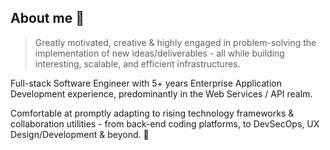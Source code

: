 <br></br>
<br></br>
<br></br>
<br></br>
<br></br>
<br></br>
<br></br>
<br></br>
<br></br>
<br></br>
<br></br>
<br></br>
<br></br>
<br></br>
<br></br>
<br></br>
<br></br>

## About me 💫

> Greatly motivated, creative & highly engaged in problem-solving the implementation of new ideas/deliverables - all while building interesting, scalable, and efficient infrastructures.

Full-stack Software Engineer with 5+ years Enterprise Application Development experience, predominantly in the Web Services / API realm.

Comfortable at promptly adapting to rising technology frameworks & collaboration utilities - from back-end coding platforms, to DevSecOps, UX Design/Development & beyond. 🚀
